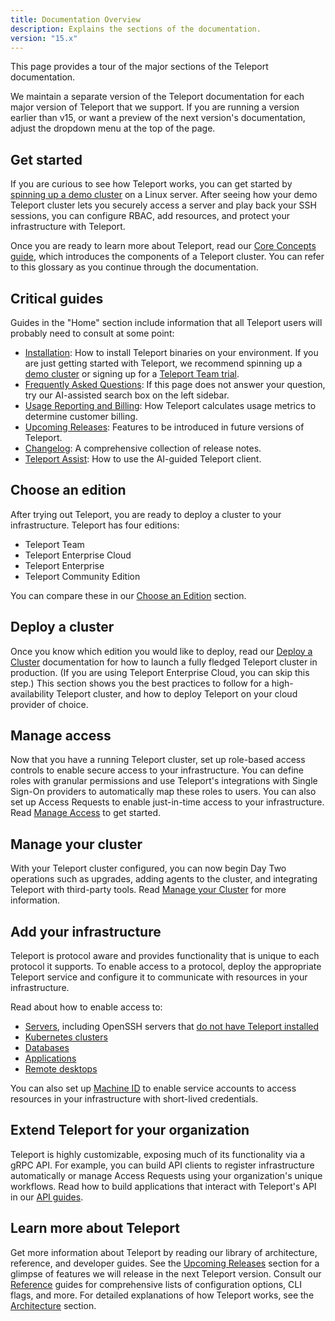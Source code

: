 ```yaml
---
title: Documentation Overview
description: Explains the sections of the documentation.
version: "15.x"
---
```


This page provides a tour of the major sections of the Teleport documentation.

We maintain a separate version of the Teleport documentation for each major
version of Teleport that we support. If you are running a version earlier than
v15, or want a preview of the next version's
documentation, adjust the dropdown menu at the top of the page.

## Get started

If you are curious to see how Teleport works, you can get started by [spinning
up a demo cluster](/docs) on a Linux server. After seeing how your demo
Teleport cluster lets you securely access a server and play back your SSH
sessions, you can configure RBAC, add resources, and protect your infrastructure
with Teleport.

Once you are ready to learn more about Teleport, read our [Core Concepts
guide](/docs/core-concepts), which introduces the components of a Teleport
cluster. You can refer to this glossary as you continue through the
documentation.

## Critical guides

Guides in the "Home" section include information that all Teleport users will
probably need to consult at some point:

- [Installation](/docs/installation): How to install Teleport binaries on your
  environment. If you are just getting started with Teleport, we recommend
  spinning up a [demo cluster](/docs) or signing up for a [Teleport Team
  trial](https://goteleport.com/signup).
- [Frequently Asked Questions](/docs/faq): If this page does not answer your
  question, try our AI-assisted search box on the left sidebar.
- [Usage Reporting and Billing](/docs/usage-billing): How Teleport calculates
  usage metrics to determine customer billing.
- [Upcoming Releases](/docs/upcoming-releases): Features to be introduced in
  future versions of Teleport.
- [Changelog](/docs/changelog): A comprehensive collection of release notes.
- [Teleport Assist](/docs/ai-assist): How to use the AI-guided Teleport client.

## Choose an edition

After trying out Teleport, you are ready to deploy a cluster to your
infrastructure. Teleport has four editions:

- Teleport Team
- Teleport Enterprise Cloud
- Teleport Enterprise
- Teleport Community Edition

You can compare these in our [Choose an
Edition](/docs/choose-an-edition/introduction) section.

## Deploy a cluster

Once you know which edition you would like to deploy, read our [Deploy a
Cluster](/docs/deploy-a-cluster/introduction) documentation for how to launch a
fully fledged Teleport cluster in production. (If you are using Teleport
Enterprise Cloud, you can skip this step.) This section shows you the best
practices to follow for a high-availability Teleport cluster, and how to deploy
Teleport on your cloud provider of choice.

## Manage access

Now that you have a running Teleport cluster, set up role-based access controls
to enable secure access to your infrastructure. You can define roles with
granular permissions and use Teleport's integrations with Single Sign-On
providers to automatically map these roles to users. You can also set up Access
Requests to enable just-in-time access to your infrastructure. Read [Manage
Access](/docs/access-controls/introduction) to get started.

## Manage your cluster

With your Teleport cluster configured, you can now begin Day Two operations
such as upgrades, adding agents to the cluster, and integrating Teleport with
third-party tools. Read [Manage your
Cluster](/docs/management/introduction) for more information.

## Add your infrastructure

Teleport is protocol aware and provides functionality that is unique to each
protocol it supports. To enable access to a protocol, deploy the appropriate
Teleport service and configure it to communicate with resources in your
infrastructure.

Read about how to enable access to:

- [Servers](/docs/server-access/getting-started), including OpenSSH servers that
  [do not have Teleport installed](/docs/server-access/openssh/openssh)
- [Kubernetes clusters](/docs/kubernetes-access/introduction)
- [Databases](/docs/database-access/introduction)
- [Applications](/docs/application-access/introduction)
- [Remote desktops](/docs/desktop-access/introduction)

You can also set up [Machine ID](/docs/machine-id/introduction) to enable
service accounts to access resources in your infrastructure with short-lived
credentials.

## Extend Teleport for your organization

Teleport is highly customizable, exposing much of its functionality via a gRPC
API. For example, you can build API clients to register infrastructure
automatically or manage Access Requests using your organization's unique
workflows. Read how to build applications that interact with Teleport's API in
our [API guides](/docs/api/introduction).

## Learn more about Teleport

Get more information about Teleport by reading our library of architecture,
reference, and developer guides. See the
[Upcoming Releases](/docs/upcoming-releases) section for a glimpse of features we
will release in the next Teleport version. Consult our
[Reference](/docs/reference/introduction) guides for comprehensive lists of
configuration options, CLI flags, and more. For detailed explanations of how
Teleport works, see the [Architecture](/docs/architecture/introduction) section.
